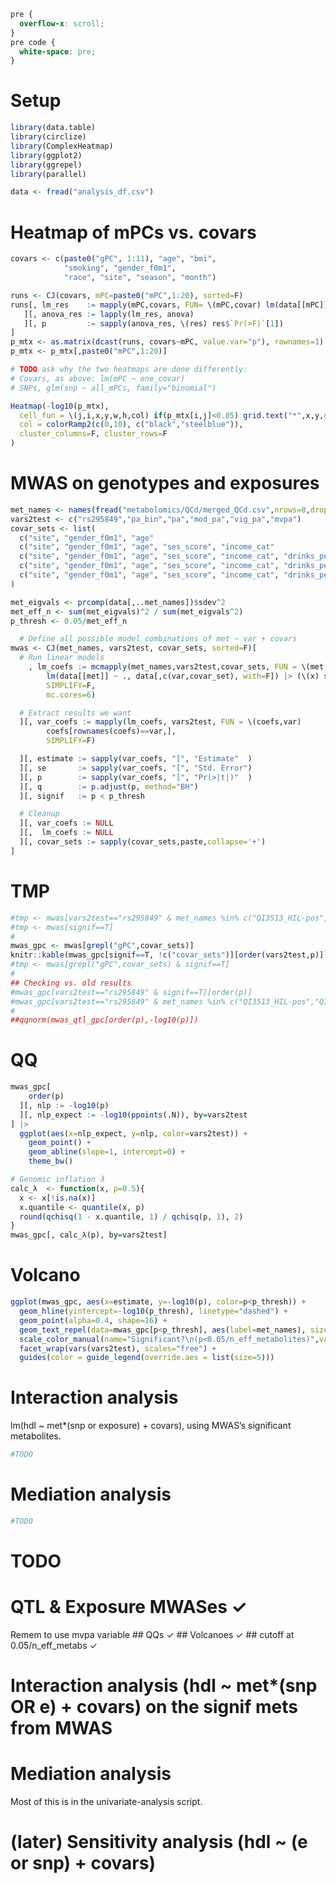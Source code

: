 ```css
pre {
  overflow-x: scroll;
}
pre code {
  white-space: pre;
}
```

# Setup
```r
library(data.table)
library(circlize)
library(ComplexHeatmap)
library(ggplot2)
library(ggrepel)
library(parallel)

data <- fread("analysis_df.csv")
```


# Heatmap of mPCs vs. covars
```r
covars <- c(paste0("gPC", 1:11), "age", "bmi", 
            "smoking", "gender_f0m1",
            "race", "site", "season", "month")

runs <- CJ(covars, mPC=paste0("mPC",1:20), sorted=F)
runs[, lm_res    := mapply(mPC,covars, FUN= \(mPC,covar) lm(data[[mPC]] ~ data[[covar]]))
   ][, anova_res := lapply(lm_res, anova)
   ][, p         := sapply(anova_res, \(res) res$`Pr(>F)`[1])
]
p_mtx <- as.matrix(dcast(runs, covars~mPC, value.var="p"), rownames=1)
p_mtx <- p_mtx[,paste0("mPC",1:20)]

# TODO ask why the two heatmaps are done differently:
# Covars, as above: lm(mPC ~ one_covar)
# SNPs, glm(snp ~ all_mPCs, family="binomial")

Heatmap(-log10(p_mtx),
  cell_fun = \(j,i,x,y,w,h,col) if(p_mtx[i,j]<0.05) grid.text("*",x,y,gp=gpar(col="white")),
  col = colorRamp2(c(0,10), c("black","steelblue")),
  cluster_columns=F, cluster_rows=F
)
```

# MWAS on genotypes and exposures
```r
met_names <- names(fread("metabolomics/QCd/merged_QCd.csv",nrows=0,drop=1))
vars2test <- c("rs295849","pa_bin","pa","mod_pa","vig_pa","mvpa")
covar_sets <- list(
  c("site", "gender_f0m1", "age"                                                                                                        ),
  c("site", "gender_f0m1", "age", "ses_score", "income_cat"                                                                             ),
  c("site", "gender_f0m1", "age", "ses_score", "income_cat", "drinks_per_week", "smoking", "ahei_score", "dash_score"                   ),
  c("site", "gender_f0m1", "age", "ses_score", "income_cat", "drinks_per_week", "smoking", "ahei_score", "dash_score", "race"           ),
  c("site", "gender_f0m1", "age", "ses_score", "income_cat", "drinks_per_week", "smoking", "ahei_score", "dash_score", paste0("gPC", 1:5))
)

met_eigvals <- prcomp(data[,..met_names])$sdev^2
met_eff_n <- sum(met_eigvals)^2 / sum(met_eigvals^2)
p_thresh <- 0.05/met_eff_n

  # Define all possible model combinations of met ~ var + covars
mwas <- CJ(met_names, vars2test, covar_sets, sorted=F)[
  # Run linear models
    , lm_coefs := mcmapply(met_names,vars2test,covar_sets, FUN = \(met,var,covar_set)
        lm(data[[met]] ~ ., data[,c(var,covar_set), with=F]) |> (\(x) summary(x)$coefficients)(),
        SIMPLIFY=F,
        mc.cores=6)

  # Extract results we want
  ][, var_coefs := mapply(lm_coefs, vars2test, FUN = \(coefs,var)
        coefs[rownames(coefs)==var,],
        SIMPLIFY=F)

  ][, estimate := sapply(var_coefs, "[", "Estimate"  )
  ][, se       := sapply(var_coefs, "[", "Std. Error")
  ][, p        := sapply(var_coefs, "[", "Pr(>|t|)"  )
  ][, q        := p.adjust(p, method="BH")
  ][, signif   := p < p_thresh

  # Cleanup
  ][, var_coefs := NULL
  ][,  lm_coefs := NULL
  ][, covar_sets := sapply(covar_sets,paste,collapse='+')
]
```

# TMP
```r
#tmp <- mwas[vars2test=="rs295849" & met_names %in% c("QI3513_HIL-pos","QI984_HIL-pos","QI7609_HIL-pos")]
#tmp <- mwas[signif==T]
#
mwas_gpc <- mwas[grepl("gPC",covar_sets)]
knitr::kable(mwas_gpc[signif==T, !c("covar_sets")][order(vars2test,p)])
#tmp <- mwas[grepl("gPC",covar_sets) & signif==T]
#
## Checking vs. old results
#mwas_gpc[vars2test=="rs295849" & signif==T][order(p)]
#mwas_gpc[vars2test=="rs295849" & met_names %in% c("QI3513_HIL-pos","QI984_HIL-pos","QI7609_HIL-pos")]
#
##qqnorm(mwas_qtl_gpc[order(p),-log10(p)])
```

# QQ
```r
mwas_gpc[
    order(p)
  ][, nlp := -log10(p)
  ][, nlp_expect := -log10(ppoints(.N)), by=vars2test
] |>
  ggplot(aes(x=nlp_expect, y=nlp, color=vars2test)) +
    geom_point() +
    geom_abline(slope=1, intercept=0) +
    theme_bw()

# Genomic inflation λ
calc_λ  <- function(x, p=0.5){
  x <- x[!is.na(x)]
  x.quantile <- quantile(x, p)
  round(qchisq(1 - x.quantile, 1) / qchisq(p, 1), 2)
}
mwas_gpc[, calc_λ(p), by=vars2test]
```

# Volcano
```r
ggplot(mwas_gpc, aes(x=estimate, y=-log10(p), color=p<p_thresh)) +
  geom_hline(yintercept=-log10(p_thresh), linetype="dashed") +
  geom_point(alpha=0.4, shape=16) +
  geom_text_repel(data=mwas_gpc[p<p_thresh], aes(label=met_names), size=3, show.legend=F) +
  scale_color_manual(name="Significant?\n(p<0.05/n_eff_metabolites)",values=c("FALSE"="black","TRUE"="red")) +
  facet_wrap(vars(vars2test), scales="free") +
  guides(color = guide_legend(override.aes = list(size=5)))
```



# Interaction analysis
lm(hdl ~ met*(snp or exposure) + covars), using MWAS's significant metabolites.
```r
#TODO
```

# Mediation analysis
```r
#TODO
```


# TODO
# QTL & Exposure MWASes ✓
Remem to use mvpa variable 
## QQs ✓
## Volcanoes ✓
## cutoff at 0.05/n_eff_metabs ✓

# Interaction analysis (hdl ~ met*(snp OR e) + covars) on the signif mets from MWAS
# Mediation analysis 

Most of this is in the univariate-analysis script.

# (later) Sensitivity analysis (hdl ~ (e or snp) + covars)

